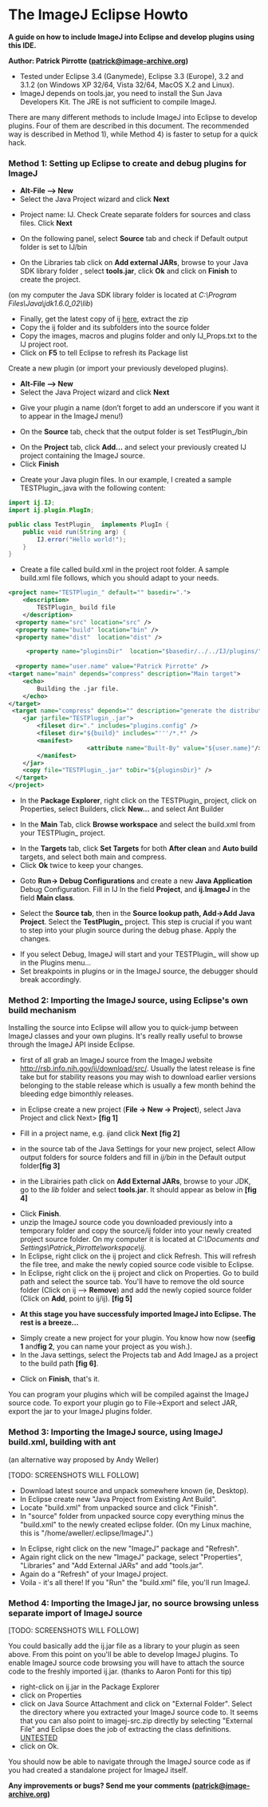 = The ImageJ Eclipse Howto =

'''A guide on how to include ImageJ into Eclipse and develop plugins using this IDE.'''

'''Author: Patrick Pirrotte ([mailto:patrick@image-archive.org patrick@image-archive.org])'''

* Tested under Eclipse 3.4 (Ganymede), Eclipse 3.3 (Europe), 3.2 and 3.1.2 (on Windows XP 32/64, Vista 32/64, MacOS X.2 and Linux).
* ImageJ depends on tools.jar, you need to install the Sun Java Developers Kit. The JRE is not sufficient to compile ImageJ.

There are many different methods to include ImageJ into Eclipse to develop plugins. Four of them are described in this document. The recommended way is described in Method 1), while Method 4) is faster to setup for a quick hack.



=== Method 1: Setting up Eclipse to create and debug plugins for ImageJ ===

* '''Alt-File --> New'''
* Select the Java Project wizard and click '''Next'''
{{:howto:plugins:eclipse_tut_1.png|}}

* Project name: IJ. Check Create separate folders for sources and class files. Click '''Next'''

{{:howto:plugins:eclipse_tut_2.png|}}

* On the following panel, select '''Source''' tab and check if Default output folder is set to IJ/bin

{{:howto:plugins:eclipse_tut_3.png|}}

* On the Libraries tab click on '''Add external JARs''', browse to your Java SDK library folder , select '''tools.jar''', click '''Ok''' and click on '''Finish''' to create the project.
(on my computer the Java SDK library folder is located at ''C:\Program Files\Java\jdk1.6.0_02\lib'')

{{:howto:plugins:eclipse_tut_4.png|}}

* Finally, get the latest copy of ij [[http://rsb.info.nih.gov/ij/download/src/|here]], extract the zip
* Copy the ij folder and its subfolders into the source folder
* Copy the images, macros and plugins folder and only IJ_Props.txt to the IJ project root.
* Click on '''F5''' to tell Eclipse to refresh its Package list

{{:howto:plugins:eclipse_tut_5.png|}}

Create a new plugin (or import your previously developed plugins).
* '''Alt-File --> New'''
* Select the Java Project wizard and click '''Next'''

{{:howto:plugins:eclipse_tut_6.png|}}

* Give your plugin a name (don’t forget to add an underscore if you want it to appear in the ImageJ menu!)

{{:howto:plugins:eclipse_tut_7.png|}}

* On the '''Source''' tab, check that the output folder is set TestPlugin_/bin

{{:howto:plugins:eclipse_tut_8.png|}}

* On the '''Project''' tab, click '''Add...''' and select your previously created IJ project containing the ImageJ source.
* Click '''Finish'''

{{:howto:plugins:eclipse_tut_9.png|}}

* Create your Java plugin files. In our example, I created a sample TESTPlugin_.java with the following content:
<source lang="java">
import ij.IJ;
import ij.plugin.PlugIn;

public class TestPlugin_  implements PlugIn {
	public void run(String arg) {
		IJ.error("Hello world!");
	}
}
</source>

{{:howto:plugins:eclipse_tut_10.png|}}
 
* Create a file called build.xml in the project root folder. A sample build.xml file follows, which you should adapt to your needs.
<source lang="xml">
<project name="TESTPlugin_" default="" basedir=".">
    <description>
        TESTPlugin_ build file
    </description>
  <property name="src" location="src" />
  <property name="build" location="bin" />
  <property name="dist"  location="dist" />

	 <property name="pluginsDir"  location="$basedir/../../IJ/plugins/" />
	
  <property name="user.name" value="Patrick Pirrotte" />
<target name="main" depends="compress" description="Main target">
	<echo>
		Building the .jar file.
	</echo>
</target>
 <target name="compress" depends="" description="generate the distribution">
 	<jar jarfile="TESTPlugin_.jar">
 		<fileset dir="." includes="plugins.config" />
		<fileset dir="${build}" includes="'''/*.*" />
 		<manifest>
 		 	 	      <attribute name="Built-By" value="${user.name}"/>
 		</manifest>
 	</jar>
    <copy file="TESTPlugin_.jar" toDir="${pluginsDir}" />
  </target>
</project>
</source> 

{{:howto:plugins:eclipse_tut_11.png|}}

* In the '''Package Explorer''', right click on the TESTPlugin_ project, click on Properties, select Builders, click '''New...''' and select Ant Builder

{{:howto:plugins:eclipse_tut_12.png|}}

* In the '''Main''' Tab, click '''Browse workspace''' and select the build.xml from your TESTPlugin_ project.

{{:howto:plugins:eclipse_tut_13.png|}}

* In the '''Targets''' tab, click '''Set Targets''' for both '''After clean''' and '''Auto build''' targets, and select both main and compress.
* Click '''Ok''' twice to keep your changes.

{{:howto:plugins:eclipse_tut_14.png|}}

* Goto '''Run-> Debug Configurations''' and create a new '''Java Application''' Debug Configuration. Fill in IJ In the field '''Project''', and '''ij.ImageJ''' in the field '''Main class'''.

{{:howto:plugins:eclipse_tut_15.png|}}

* Select the '''Source tab''', then in the '''Source lookup path, Add->Add Java Project'''. Select the '''TestPlugin_''' project. This step is crucial if you want to step into your plugin source during the debug phase. Apply the changes.

{{:howto:plugins:eclipse_tut_15bis.png|}}

* If you select Debug, ImageJ will start and your TESTPlugin_ will show up in the Plugins menu…
* Set breakpoints in plugins or in the ImageJ source, the debugger should break accordingly.

{{:howto:plugins:eclipse_tut_16.png|}}



=== Method 2: Importing the ImageJ source, using Eclipse's own build mechanism ===

Installing the source into Eclipse will allow you to quick-jump between ImageJ classes and your own plugins. It's really really useful to browse through the ImageJ API inside Eclipse.

* first of all grab an ImageJ source from the ImageJ website http://rsb.info.nih.gov/ij/download/src/. Usually the latest release is fine take but for stability reasons you may wish to download earlier versions belonging to the stable release which is usually a few month behind the bleeding edge bimonthly releases.

* in Eclipse create a new project ('''File -> New -> Project'''), select Java Project and click Next> '''[fig 1]'''

{{:howto:plugins:new_project.png|Eclipse new project }}

* Fill in a project name, e.g. ''ij ''and click '''Next''' '''[fig 2]'''

{{:howto:plugins:new-project.png|Eclipse project name}}

* in the source tab of the Java Settings for your new project, select Allow output folders for source folders and fill in ''ij/bin'' in the Default output folder''' [fig 3]'''

{{:howto:plugins:settings1.png|Eclipse project settings 1}}

* in the Librairies path click on '''Add External JARs''', browse to your JDK, go to the ''lib'' folder and select '''tools.jar'''. It should appear as below in '''[fig 4]'''

{{:howto:plugins:settings2.png|Eclipse project settings 2}}

* Click '''Finish'''.
* unzip the ImageJ source code you downloaded previously into a temporary folder and copy the source/ij folder into your newly created project source folder. On my computer it is located at ''C:\Documents and Settings\Patrick_Pirrotte\workspace\ij''.
* In Eclipse, right click on the ij project and click Refresh. This will refresh the file tree, and make the newly copied source code visible to Eclipse.
* In Eclipse, right click on the ij project and click on Properties. Go to build path and select the source tab. You'll have to remove the old source folder (Click on ij --> '''Remove''') and add the newly copied source folder (Click on '''Add''', point to ij/ij). '''[fig 5]'''

{{:howto:plugins:settings3.png|Add source folder}}

* '''At this stage you have successfuly imported ImageJ into Eclipse. The rest is a breeze...'''

* Simply create a new project for your plugin. You know how now (see''' fig 1''' and''' fig 2''', you can name your project as you wish.).
* In the Java settings, select the Projects tab and Add ImageJ as a project to the build path '''[fig 6]'''.

{{:howto:plugins:settings3.png|Eclipse project settings 3}}

* Click on '''Finish''', that's it.

You can program your plugins which will be compiled against the ImageJ source code. To export your plugin go to File->Export and select JAR, export the jar to your ImageJ plugins folder.

=== Method 3: Importing the ImageJ source, using ImageJ build.xml, building with ant ===

(an alternative way proposed by Andy Weller)

[TODO: SCREENSHOTS WILL FOLLOW]

* Download latest source and unpack somewhere known (ie, Desktop).
* In Eclipse create new "Java Project from Existing Ant Build".
* Locate "build.xml" from unpacked source and click "Finish".
* In "source" folder from unpacked source copy everything minus the "build.xml" to the newly created eclipse folder. (On my Linux machine, this is "/home/aweller/.eclipse/ImageJ".)

* In Eclipse, right click on the new "ImageJ" package and "Refresh".
* Again right click on the new "ImageJ" package, select "Properties", "Libraries" and "Add External JARs" and add "tools.jar".
* Again do a "Refresh" of your ImageJ project.
* Voila - it's all there! If you "Run" the "build.xml" file, you'll run ImageJ.

=== Method 4: Importing the ImageJ jar, no source browsing unless separate import of ImageJ source ===

[TODO: SCREENSHOTS WILL FOLLOW]

You could basically add the ij.jar file as a library to your plugin as seen above. From this point on you'll be able to develop ImageJ plugins. To enable ImageJ source code browsing you will have to attach the source code to the freshly imported ij.jar. (thanks to Aaron Ponti for this tip)

* right-click on ij.jar in the Package Explorer
* click on Properties
* click on Java Source Attachment and click on "External Folder". Select the directory where you extracted your ImageJ source code to. It seems that you can also point to imagej-src.zip directly by selecting "External File" and Eclipse does the job of extracting the class definitions. [[UNTESTED]]
* click on Ok.

You should now be able to navigate through the ImageJ source code as if you had created a standalone project for ImageJ itself.

'''Any improvements or bugs? Send me your comments ([mailto:patrick@image-archive.org patrick@image-archive.org])'''
